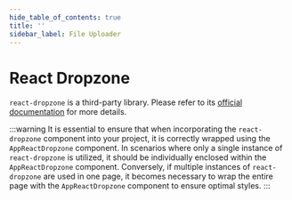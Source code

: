 ```yaml
---
hide_table_of_contents: true
title: ''
sidebar_label: File Uploader
---
```




<h1 className='!m-0'>React Dropzone</h1>

<div className='template-bg-color' />

<code>react-dropzone</code> is a third-party library. Please refer to its [official documentation](https://react-dropzone.js.org/) for more details.

:::warning
It is essential to ensure that when incorporating the <code>react-dropzone</code> component into your project, it is correctly wrapped using the <code>AppReactDropzone</code> component. In scenarios where only a single instance of <code>react-dropzone</code> is utilized, it should be individually enclosed within the <code>AppReactDropzone</code> component. Conversely, if multiple instances of <code>react-dropzone</code> are used in one page, it becomes necessary to wrap the entire page with the <code>AppReactDropzone</code> component to ensure optimal styles.
:::

<AppReactDropzone>
  <Grid container spacing={6}>
    <Grid size={{ xs: 12 }}>
      <CardSnippet
        title='Upload Multiple Files'
        code={SourceCodeFileUploaderMultiple}
      >
        <FileUploaderMultiple />
      </CardSnippet>
    </Grid>
    <Grid size={{ xs: 12 }}>
      <CardSnippet
        title='Upload Single Files'
        code={SourceCodeFileUploaderSingle}
      >
        <FileUploaderSingle />
      </CardSnippet>
    </Grid>
    <Grid size={{ xs: 12 }}>
      <CardSnippet
        title='Upload Files with Restrictions'
        code={SourceCodeFileUploaderRestrictions}
      >
        <FileUploaderRestrictions />
      </CardSnippet>
    </Grid>
  </Grid>
</AppReactDropzone>